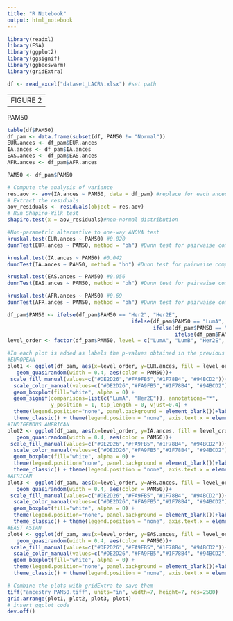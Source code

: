 ---
title: "R Notebook"
output: html_notebook
---

```{r}
library(readxl)
library(FSA)
library(ggplot2)
library(ggsignif)
library(ggbeeswarm)
library(gridExtra)
```

```{r}
df <- read_excel("dataset_LACRN.xlsx") #set path
```

---------------------------
FIGURE 2 
---------------------------
PAM50
```{r}
table(df$PAM50)
df_pam <- data.frame(subset(df, PAM50 != "Normal"))
EUR.ances <- df_pam$EUR.ances
IA.ances <- df_pam$IA.ances
EAS.ances <- df_pam$EAS.ances
AFR.ances <- df_pam$AFR.ances

PAM50 <- df_pam$PAM50

# Compute the analysis of variance
res.aov <- aov(IA.ances ~ PAM50, data = df_pam) #replace for each ancestry to check the assumption (IA.ances, EUR.ances, AFR.ances, EAS.ances)
# Extract the residuals
aov_residuals <- residuals(object = res.aov)
# Run Shapiro-Wilk test
shapiro.test(x = aov_residuals)#non-normal distribution

#Non-parametric alternative to one-way ANOVA test
kruskal.test(EUR.ances ~ PAM50) #0.020
dunnTest(EUR.ances ~ PAM50, method = "bh") #Dunn test for pairwaise comparisons

kruskal.test(IA.ances ~ PAM50) #0.042
dunnTest(IA.ances ~ PAM50, method = "bh") #Dunn test for pairwaise comparisons

kruskal.test(EAS.ances ~ PAM50) #0.056
dunnTest(EAS.ances ~ PAM50, method = "bh") #Dunn test for pairwaise comparisons

kruskal.test(AFR.ances ~ PAM50) #0.69
dunnTest(AFR.ances ~ PAM50, method = "bh") #Dunn test for pairwaise comparisons
```

```{r}
df_pam$PAM50 <- ifelse(df_pam$PAM50 == "Her2", "Her2E",
                                        ifelse(df_pam$PAM50 == "LumA", "LumA",
                                               ifelse(df_pam$PAM50 == "LumB", "LumB",
                                                      ifelse(df_pam$PAM50 == "Basal", "Basal", NA))))
level_order <- factor(df_pam$PAM50, level = c("LumA", "LumB", "Her2E", "Basal"))

#In each plot is added as labels the p-values obtained in the previous chunk for each ancestry
#EUROPEAN
plot1 <- ggplot(df_pam, aes(x=level_order, y=EUR.ances, fill = level_order)) + 
   geom_quasirandom(width = 0.4, aes(color = PAM50))+
 scale_fill_manual(values=c("#DE2D26","#FA9FB5","#1F78B4", "#94BCD2"))+
  scale_color_manual(values=c("#DE2D26","#FA9FB5","#1F78B4", "#94BCD2"))+
  geom_boxplot(fill="white", alpha = 0) +
  geom_signif(comparisons=list(c("LumA", "Her2E")), annotations="*",
              y_position = 1, tip_length = 0, vjust=0.4) +
  theme(legend.position="none", panel.background = element_blank())+labs(x="PAM50 Subtypes", y = "EUR Ancestry")+
  theme_classic() + theme(legend.position = "none", axis.text.x = element_text(size = 10, color = "black"), axis.text.y = element_text(size = 10, color = "black")) + annotate("text",x=2, y=1.2, label="Kruskal-Wallis p-value = 0.020", size = 3.5, fontface="italic")
#INDIGENOUS AMERICAN
plot2 <- ggplot(df_pam, aes(x=level_order, y=IA.ances, fill = level_order)) + 
   geom_quasirandom(width = 0.4, aes(color = PAM50))+
 scale_fill_manual(values=c("#DE2D26","#FA9FB5","#1F78B4", "#94BCD2"))+
  scale_color_manual(values=c("#DE2D26","#FA9FB5","#1F78B4", "#94BCD2"))+
  geom_boxplot(fill="white", alpha = 0) +
  theme(legend.position="none", panel.background = element_blank())+labs(x="PAM50 Subtypes", y = "IA Ancestry")+
  theme_classic() + theme(legend.position = "none", axis.text.x = element_text(size = 10, color = "black"), axis.text.y = element_text(size = 10, color = "black")) + annotate("text",x=2, y=0.8, label="Kruskal-Wallis p-value = 0.042", size = 3.5, fontface="italic")
#AFRICAN 
plot3 <- ggplot(df_pam, aes(x=level_order, y=AFR.ances, fill = level_order)) + 
   geom_quasirandom(width = 0.4, aes(color = PAM50))+
 scale_fill_manual(values=c("#DE2D26","#FA9FB5","#1F78B4", "#94BCD2"))+
  scale_color_manual(values=c("#DE2D26","#FA9FB5","#1F78B4", "#94BCD2"))+
  geom_boxplot(fill="white", alpha = 0) +
  theme(legend.position="none", panel.background = element_blank())+labs(x="PAM50 Subtypes", y = "AFR Ancestry")+
  theme_classic() + theme(legend.position = "none", axis.text.x = element_text(size = 10, color = "black"), axis.text.y = element_text(size = 10, color = "black")) + annotate("text",x=2, y=1, label="Kruskal-Wallis p-value = 0.69", size = 3.5, fontface="italic")
#EAST ASIAN
plot4 <- ggplot(df_pam, aes(x=level_order, y=EAS.ances, fill = level_order)) + 
   geom_quasirandom(width = 0.4, aes(color = PAM50))+
 scale_fill_manual(values=c("#DE2D26","#FA9FB5","#1F78B4", "#94BCD2"))+
  scale_color_manual(values=c("#DE2D26","#FA9FB5","#1F78B4", "#94BCD2"))+
  geom_boxplot(fill="white", alpha = 0) +
  theme(legend.position="none", panel.background = element_blank())+labs(x="PAM50 Subtypes", y = "EAS Ancestry")+
  theme_classic() + theme(legend.position = "none", axis.text.x = element_text(size = 10, color = "black"), axis.text.y = element_text(size = 10, color = "black")) + annotate("text",x=2, y=1.1, label="Kruskal-Wallis p-value = 0.056", size = 3.5, fontface="italic")

# Combine the plots with gridExtra to save them
tiff("ancestry_PAM50.tiff", units="in", width=7, height=7, res=2500)
grid.arrange(plot1, plot2, plot3, plot4) 
# insert ggplot code
dev.off()
```

